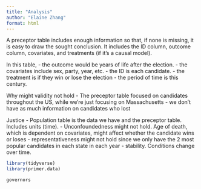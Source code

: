 ```yaml
---
title: "Analysis"
author: "Elaine Zhang"
format: html
---
```

A preceptor table includes enough information so that, if none is missing, it is easy to draw the sought conclusion. It includes the ID column, outcome column, covariates, and treatments (if it's a causal model).

In this table, 
- the outcome would be years of life after the election. 
- the covariates include sex, party, year, etc.
- the ID is each candidate.
- the treatment is if they win or lose the election
- the period of time is this century.

Why might validity not hold
- The preceptor table focused on candidates throughout the US, while we're just focusing on Massachusetts
- we don't have as much information on candidates who lost

Justice
- Population table is the data we have and the preceptor table. Includes units (time).
- Unconfoundedness might not hold. Age of death, which is dependent on covariates, might affect whether the candidate wins or loses
- representativeness might not hold since we only have the 2 most popular candidates in each state in each year
- stability. Conditions change over time. 
```r
library(tidyverse)
library(primer.data)
```

```r
governors
```

